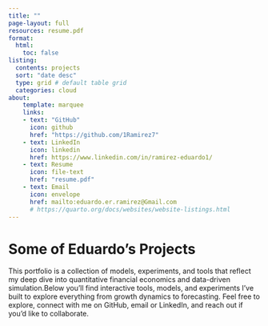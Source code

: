 ```yaml
---
title: ""
page-layout: full
resources: resume.pdf
format:
  html:
    toc: false
listing:
  contents: projects
  sort: "date desc"
  type: grid # default table grid
  categories: cloud 
about: 
    template: marquee
    links: 
    - text: "GitHub"
      icon: github
      href: "https://github.com/1Ramirez7"
    - text: LinkedIn
      icon: linkedin
      href: https://www.linkedin.com/in/ramirez-eduardo1/
    - text: Resume
      icon: file-text
      href: "resume.pdf"
    - text: Email
      icon: envelope
      href: mailto:eduardo.er.ramirez@Gmail.com
      # https://quarto.org/docs/websites/website-listings.html
---
```





# Some of Eduardo’s Projects

This portfolio is a collection of models, experiments, and tools that reflect my deep dive into quantitative financial economics and data-driven simulation.Below you’ll find interactive tools, models, and experiments I've built to explore everything from growth dynamics to forecasting. Feel free to explore, connect with me on GitHub, email or LinkedIn, and reach out if you'd like to collaborate.


